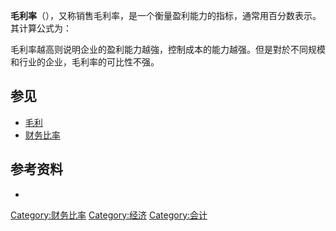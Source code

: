 '''毛利率'''（'''{{lang|en|Gross margin}}'''），又称销售毛利率，是一个衡量盈利能力的指标，通常用百分数表示。其计算公式为：

::{{Fraction|毛利率＝|销售收入淨額－销售成本|销售收入淨額|×100%}}

毛利率越高则说明企业的盈利能力越強，控制成本的能力越强。但是對於不同规模和行业的企业，毛利率的可比性不强。

==参见==
*[[毛利_(會計)|毛利]]
*[[财务比率|财务比率]]
{{財務比率}}

==参考资料==
*{{cite book
|title=财务成本管理
|author=中国注册会计师协会
|publisher=经济科学出版社
|date=2008年4月
}}

[[Category:财务比率|Category:财务比率]]
[[Category:经济|Category:经济]]
[[Category:会计|Category:会计]]